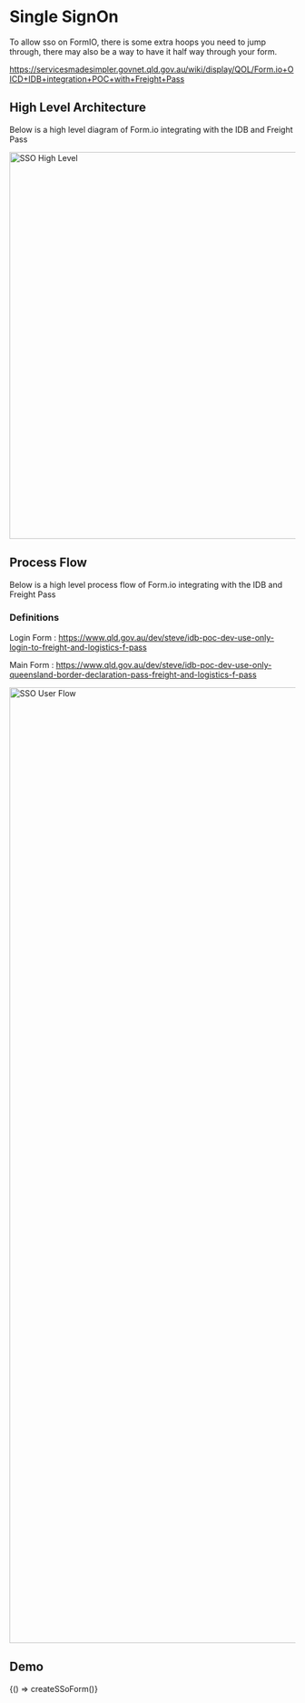 
<Meta title="Example/SingleSignOn" />

# Single SignOn

To allow sso on FormIO, there is some extra hoops you need to jump through, there may also be a way to have it half way through your form.

https://servicesmadesimpler.govnet.qld.gov.au/wiki/display/QOL/Form.io+OICD+IDB+integration+POC+with+Freight+Pass

## High Level Architecture

Below is a high level diagram of Form.io integrating with the IDB and Freight Pass

<img src={SSOHighLevel} alt="SSO High Level" width="680" />

## Process Flow

Below is a high level process flow of Form.io integrating with the IDB and Freight Pass

### Definitions

Login Form : https://www.qld.gov.au/dev/steve/idb-poc-dev-use-only-login-to-freight-and-logistics-f-pass

Main Form : https://www.qld.gov.au/dev/steve/idb-poc-dev-use-only-queensland-border-declaration-pass-freight-and-logistics-f-pass

<img src={SSOUserFlow} alt="SSO User Flow" width="1680" />

## Demo

<Canvas withSource="open">
  <Story name="Demo">{() => createSSoForm()}</Story>
</Canvas>

